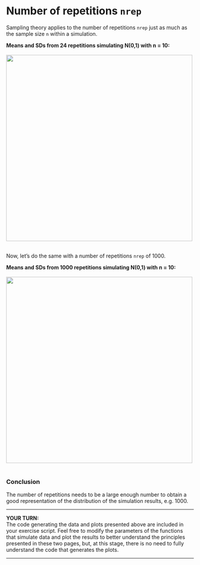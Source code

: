 # Number of repetitions `nrep`

Sampling theory applies to the number of repetitions `nrep` just as much as the sample size `n` within a simulation.

**Means and SDs from 24 repetitions simulating N(0,1) with n = 10:**  
<br/>
<img src="../assets/musd-24-10-N01.png" width="500">  
<br/>

Now, let's do the same with a number of repetitions `nrep` of 1000.  

**Means and SDs from 1000 repetitions simulating N(0,1) with n = 10:**   
<br/>
<img src="../assets/1000hist10N01.png" width="500">  
<br/>


### Conclusion  

The number of repetitions needs to be a large enough number to obtain a good representation of the distribution of the simulation results, e.g. 1000. 

***

**YOUR TURN:**  
The code generating the data and plots presented above are included in your exercise script. Feel free to modify the parameters of the functions that simulate data and plot the results to better understand the principles presented in these two pages, but, at this stage, there is no need to fully understand the code that generates the plots.

***

